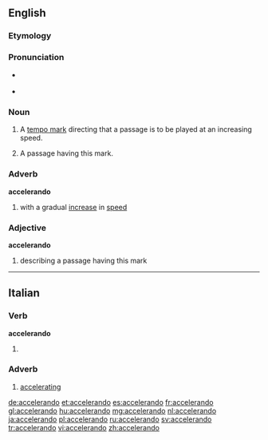 ==English==

===Etymology===
{{etyl|it}}

===Pronunciation===
* {{a|US}} {{IPA|/əksɛləˈɹɑndo/}}
* {{a|UK}} {{IPA|/æksɛləˈɹændəʊ/}}

===Noun===
{{en-noun}}

# {{music}} A [[tempo mark]] directing that a passage is to be played at an increasing speed.
# {{music}} A passage having this mark.

===Adverb===
'''accelerando'''

# {{music}} with a gradual [[increase]] in [[speed]]

===Adjective===
{{rfd}}
'''accelerando'''

# {{music}} describing a passage having this mark

----

==Italian==

===Verb===
'''accelerando'''

# {{gerund of|accelerare|lang=it}}

===Adverb===
{{it-adv}}

# [[accelerating]]

[[de:accelerando]]
[[et:accelerando]]
[[es:accelerando]]
[[fr:accelerando]]
[[gl:accelerando]]
[[hu:accelerando]]
[[mg:accelerando]]
[[nl:accelerando]]
[[ja:accelerando]]
[[pl:accelerando]]
[[ru:accelerando]]
[[sv:accelerando]]
[[tr:accelerando]]
[[vi:accelerando]]
[[zh:accelerando]]